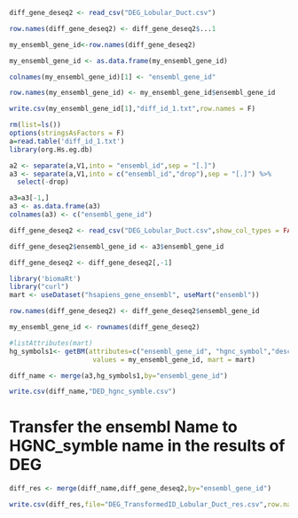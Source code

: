 

```r
diff_gene_deseq2 <- read_csv("DEG_Lobular_Duct.csv")
```

```r
row.names(diff_gene_deseq2) <- diff_gene_deseq2$...1
```

```r
my_ensembl_gene_id<-row.names(diff_gene_deseq2)
```

```r
my_ensembl_gene_id <- as.data.frame(my_ensembl_gene_id)
```

```r
colnames(my_ensembl_gene_id)[1] <- "ensembl_gene_id"
```
```r
row.names(my_ensembl_gene_id) <- my_ensembl_gene_id$ensembl_gene_id
```

```r
write.csv(my_ensembl_gene_id[1],"diff_id_1.txt",row.names = F)
```

```r
rm(list=ls())
options(stringsAsFactors = F)
a=read.table('diff_id_1.txt')
library(org.Hs.eg.db)
```

```r
a2 <- separate(a,V1,into = "ensembl_id",sep = "[.]")
a3 <- separate(a,V1,into = c("ensembl_id","drop"),sep = "[.]") %>%
  select(-drop)
```


```r
a3=a3[-1,]
a3 <- as.data.frame(a3)
colnames(a3) <- c("ensembl_gene_id")
```

```r
diff_gene_deseq2 <- read_csv("DEG_Lobular_Duct.csv",show_col_types = FALSE)
```
```r
diff_gene_deseq2$ensembl_gene_id <- a3$ensembl_gene_id
```
```r
diff_gene_deseq2 <- diff_gene_deseq2[,-1]
```

```r
library('biomaRt')
library("curl")
mart <- useDataset("hsapiens_gene_ensembl", useMart("ensembl"))
```
```r
row.names(diff_gene_deseq2) <- diff_gene_deseq2$ensembl_gene_id
```

```r
my_ensembl_gene_id <- rownames(diff_gene_deseq2)
```

```r
#listAttributes(mart)
hg_symbols1<- getBM(attributes=c("ensembl_gene_id", "hgnc_symbol","description"),
                     values = my_ensembl_gene_id, mart = mart)
```

```r
diff_name <- merge(a3,hg_symbols1,by="ensembl_gene_id")
```

```r
write.csv(diff_name,"DED_hgnc_symble.csv")
```
# Transfer the ensembl Name to HGNC_symble name in the results of DEG

```r
diff_res <- merge(diff_name,diff_gene_deseq2,by="ensembl_gene_id")
```

```r
write.csv(diff_res,file="DEG_TransformedID_Lobular_Duct_res.csv",row.names = F)
```
